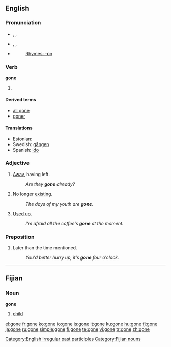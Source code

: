 ==English==

{{rank|along|four|wish|328|gone|times|girl|during}}

===Pronunciation===
* {{a|RP}} {{enPR|gŏn}}, {{IPA|/gɒn/}}, {{SAMPA|/gQn/}}
* {{a|GenAm}} {{enPR|gŏn}}, {{IPA|/gɑn/}}, {{SAMPA|/gAn/}}
* {{audio|en-us-gone.ogg|Audio (US)}}
*: [[Rhymes:English:-ɒn|Rhymes: -ɒn]]

===Verb===
'''gone'''

# {{past participle of|[[go]]}}

====Derived terms====
*[[all gone]]
*[[goner]]

====Translations====
* Estonian: {{t|et|läinud}}
* Swedish: [[gången]]
* Spanish: [[ido#Spanish|ido]]

===Adjective===
{{en-adj|-|-}}

# [[away|Away]], having left.
#: ''Are they '''gone''' already?''
# No longer [[existing]].
#: ''The days of my youth are '''gone'''.''
# [[used up|Used up]].
#: ''I'm afraid all the coffee's '''gone''' at the moment.''

===Preposition===
{{en-prep}}

# {{i|UK, informal}} Later than the time mentioned.
#: ''You'd better hurry up, it's '''gone''' four o'clock.''

[[Category:English irregular past participles]]

----

==Fijian==

===Noun===
'''gone'''

# [[child]]

[[Category:Fijian nouns]]

[[el:gone]]
[[fr:gone]]
[[ko:gone]]
[[io:gone]]
[[is:gone]]
[[it:gone]]
[[ku:gone]]
[[hu:gone]]
[[fj:gone]]
[[ja:gone]]
[[ru:gone]]
[[simple:gone]]
[[fi:gone]]
[[te:gone]]
[[vi:gone]]
[[tr:gone]]
[[zh:gone]]